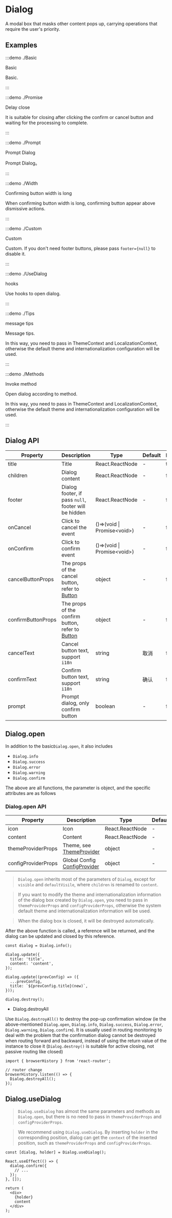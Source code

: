 # Dialog

A modal box that masks other content pops up, carrying operations that require the user's priority.

## Examples

:::demo ./Basic

Basic

Basic.

:::

:::demo ./Promise

Delay close

It is suitable for closing after clicking the confirm or cancel button and waiting for the processing to complete.

:::

:::demo ./Prompt

Prompt Dialog

Prompt Dialog。

:::

:::demo ./Width

Confirming button width is long

When confirming button width is long, confirming button appear above dismissive actions.

:::

:::demo ./Custom

Custom

Custom. If you don't need footer buttons, please pass `footer={null}` to disable it.

:::

:::demo ./UseDialog

hooks

Use hooks to open dialog.

:::

:::demo ./Tips

message tips

Message tips.

In this way, you need to pass in ThemeContext and LocalizationContext, otherwise the default theme and internationalization configuration will be used.

:::

:::demo ./Methods

Invoke method

Open dialog according to method.

In this way, you need to pass in ThemeContext and LocalizationContext, otherwise the default theme and internationalization configuration will be used.

:::

## Dialog API

| Property | Description | Type | Default | Require |
| --- | --- | --- | --- | --- |
| title | Title | React.ReactNode | - | true |
| children | Dialog content | React.ReactNode | - | false |
| footer | Dialog footer, if pass `null`, footer will be hidden | React.ReactNode | - | false |
| onCancel | Click to cancel the event | ()=>(void \| Promise\<void\>) | - | false |
| onConfirm | Click to confirm event | ()=>(void \| Promise\<void\>) | - | false |
| cancelButtonProps | The props of the cancel button, refer to [Button](/components/Button) | object | - | false |
| confirmButtonProps | The props of the confirm button, refer to [Button](/components/Button) | object | - | false |
| cancelText | Cancel button text, support `i18n` | string | 取消 | false |
| confirmText | Confirm button text, support `i18n` | string | 确认 | false |
| prompt | Prompt dialog, only confirm button | boolean | - | false |

## Dialog.open

In addition to the basic`Dialog.open`, it also includes

- `Dialog.info`
- `Dialog.success`
- `Dialog.error`
- `Dialog.warning`
- `Dialog.confirm`

The above are all functions, the parameter is object, and the specific attributes are as follows

### Dialog.open API

| Property | Description | Type | Default | Require |
| --- | --- | --- | --- | --- |
| icon | Icon | React.ReactNode | - | false |
| content | Content | React.ReactNode | - | false |
| themeProviderProps | Theme, see [ThemeProvider](/components/ThemeProvider) | object | - | false |
| configProviderProps | Global Config [ConfigProvider](//componentsConfigProvider) | object | - | false |

> `Dialog.open` inherits most of the parameters of `Dialog`, except for `visible` and `defaultVisile`, where `children` is renamed to `content`.

> If you want to modify the theme and internationalization information of the dialog box created by `Dialog.open`, you need to pass in `themeProviderProps` and `configProviderProps`, otherwise the system default theme and internationalization information will be used.

> When the dialog box is closed, it will be destroyed automatically.

After the above function is called, a reference will be returned, and the dialog can be updated and closed by this reference.

```tsx
const dialog = Dialog.info();

dialog.update({
  title: 'title',
  content: 'content',
});

dialog.update((prevConfig) => ({
  ...prevConfig,
  title: `${prevConfig.title}(new)`,
}));

dialog.destroy();
```

- Dialog.destroyAll

Use `Dialog.destroyAll()` to destroy the pop-up confirmation window (ie the above-mentioned `Dialog.open`, `Dialog.info`, `Dialog.success`, `Dialog.error`, `Dialog.warning`, `Dialog.confirm`). It is usually used in routing monitoring to deal with the problem that the confirmation dialog cannot be destroyed when routing forward and backward, instead of using the return value of the instance to close it (`Dialog.destroy()` is suitable for active closing, not passive routing like closed)

```tsx
import { browserHistory } from 'react-router';

// router change
browserHistory.listen(() => {
  Dialog.destroyAll();
});
```

## Dialog.useDialog

> `Dialog.useDialog` has almost the same parameters and methods as `Dialog.open`, but there is no need to pass in `themeProviderProps` and `configProviderProps`.

> We recommend using `Dialog.useDialog`. By inserting `holder` in the corresponding position, dialog can get the `context` of the inserted position, such as `themeProviderProps` and `configProviderProps`.

```tsx
const [dialog, holder] = Dialog.useDialog();

React.useEffect(() => {
  dialog.confirm({
    // ...
  });
}, []);

return (
  <div>
    {holder}
    content
  </div>
);
```
